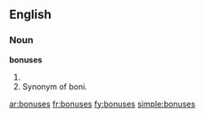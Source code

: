 ==English==

===Noun===
'''bonuses'''

# {{plural of|[[bonus]]}}
# Synonym of boni.

[[ar:bonuses]]
[[fr:bonuses]]
[[fy:bonuses]]
[[simple:bonuses]]